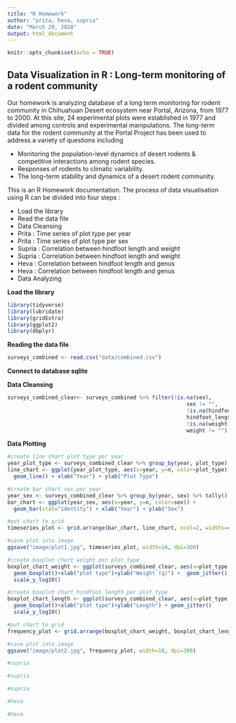 ```yaml
---
title: "R Homework"
author: "prita, heva, supria"
date: "March 29, 2018"
output: html_document
---
```


```r
knitr::opts_chunk$set(echo = TRUE)
```

## Data Visualization in R : Long-term monitoring of a rodent community

Our homework is analyzing database of a long term monitoring for rodent community in Chihuahuan Desert ecosystem near Portal, Arizona, from 1977 to 2000. At this site, 24 experimental plots were established in 1977 and divided among controls and experimental manipulations. The long-term data for the rodent community at the Portal Project has been used to address a variety of questions including
<ul>
  <li>Monitoring the population-level dynamics of desert rodents & competitive interactions among rodent species.</li>
  <li>Responses of rodents to climatic variability.</li>
  <li>The long-term stability and dynamics of a desert rodent community.</li>
</ul>  

This is an R Homework documentation. The process of data visualisation using R can be 
divided into four steps : 

<ul>
  <li>Load the library</li>
  <li>Read the data file</li>
  <li>Data Cleansing</li>
  <li>Prita : Time series of plot type per year</li>
  <li>Prita : Time series of plot type per sex</li>
  <li>Supria : Correlation between hindfoot length and weight</li>
  <li>Supria : Correlation between hindfoot length and weight</li>
  <li>Heva : Correlation between hindfoot length and genus</li>
  <li>Heva : Correlation between hindfoot length and genus</li>
  <li>Data Analyzing</li>
</ul>

<strong>Load the library</strong>

```r
library(tidyverse)
library(lubridate)
library(gridExtra)
library(ggplot2)
library(dbplyr)
```

<strong>Reading the data file</strong>

```r
surveys_combined <- read.csv("data/combined.csv")
```

<strong>Connect to database sqlite</strong>

<strong>Data Cleansing</strong>

```r
surveys_combined_clear<- surveys_combined %>% filter(!is.na(sex), 
                                                         sex != "",
                                                         !is.na(hindfoot_length), 
                                                         hindfoot_length != "",
                                                         !is.na(weight), 
                                                         weight != "") 
```


<strong>Data Plotting</strong>

```r
#create line chart plot type per year
year_plot_type <- surveys_combined_clear %>% group_by(year, plot_type) %>% tally()
line_chart <- ggplot(year_plot_type, aes(x=year, y=n, color=plot_type)) + 
  geom_line() + xlab("Year") + ylab("Plot Type")

#create bar chart sex per year
year_sex <- surveys_combined_clear %>% group_by(year, sex) %>% tally()
bar_chart <- ggplot(year_sex, aes(x=year, y=n, color=sex)) + 
  geom_bar(stat="identity") + xlab("Year") + ylab("Sex")

#put chart to grid
timeseries_plot <- grid.arrange(bar_chart, line_chart, ncol=2, widths=c(4,6))

#save plot into image
ggsave("image/plot1.jpg", timeseries_plot, width=10, dpi=300)
```


```r
#create boxplot chart weight per plot_type
boxplot_chart_weight <- ggplot(surveys_combined_clear, aes(x=plot_type, y=weight))+
  geom_boxplot()+xlab("plot type")+ylab("Weight (g)") +  geom_jitter() +
  scale_y_log10()

#create boxplot chart hindfoot length per plot_type
boxplot_chart_length <- ggplot(surveys_combined_clear, aes(x=plot_type, y=hindfoot_length))+
  geom_boxplot()+xlab("plot type")+ylab("Length") + geom_jitter()
  scale_y_log10()

#put chart to grid
frequency_plot <- grid.arrange(boxplot_chart_weight, boxplot_chart_length, ncol=2, widths=c(5,5))

#save plot into image
ggsave("image/plot2.jpg", frequency_plot, width=10, dpi=300)
```

```r
#supria

```

```r
#supria

```

```r
#supria

```

```r
#heva

```

```r
#heva

```

